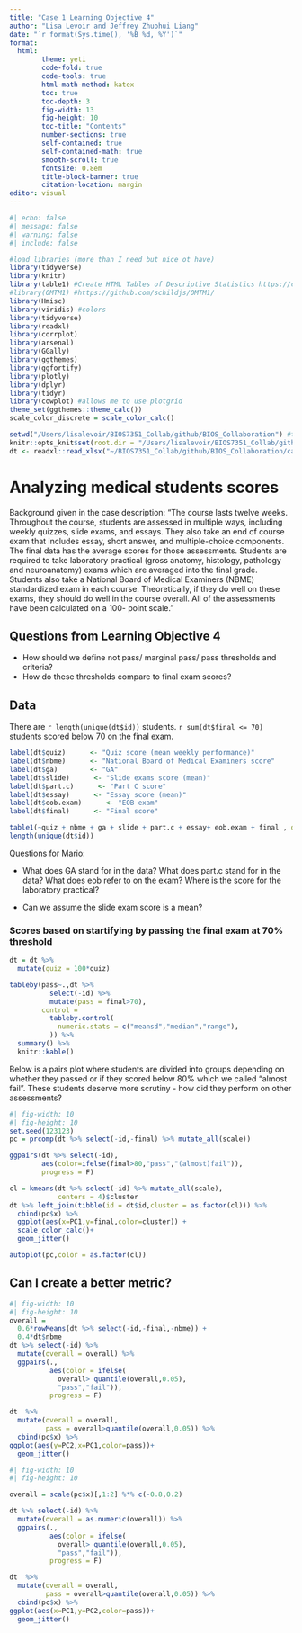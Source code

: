```yaml
---
title: "Case 1 Learning Objective 4"
author: "Lisa Levoir and Jeffrey Zhuohui Liang"
date: "`r format(Sys.time(), '%B %d, %Y')`"
format: 
  html:
        theme: yeti
        code-fold: true
        code-tools: true
        html-math-method: katex
        toc: true
        toc-depth: 3
        fig-width: 13
        fig-height: 10
        toc-title: "Contents"
        number-sections: true
        self-contained: true
        self-contained-math: true
        smooth-scroll: true
        fontsize: 0.8em
        title-block-banner: true
        citation-location: margin
editor: visual
---
```


```r
#| echo: false
#| message: false
#| warning: false
#| include: false

#load libraries (more than I need but nice ot have)
library(tidyverse)
library(knitr)
library(table1) #Create HTML Tables of Descriptive Statistics https://cran.r-project.org/web/packages/table1/vignettes/table1-examples.html
#library(OMTM1) #https://github.com/schildjs/OMTM1/
library(Hmisc)
library(viridis) #colors
library(tidyverse)
library(readxl)
library(corrplot)
library(arsenal)
library(GGally)
library(ggthemes)
library(ggfortify)
library(plotly)
library(dplyr)
library(tidyr)
library(cowplot) #allows me to use plotgrid
theme_set(ggthemes::theme_calc())
scale_color_discrete = scale_color_calc()

setwd("/Users/lisalevoir/BIOS7351_Collab/github/BIOS_Collaboration") #this line used to work until I moved this qmd file to my github folder (I need to run this in the console when I switch projects)
knitr::opts_knit$set(root.dir = "/Users/lisalevoir/BIOS7351_Collab/github/BIOS_Collaboration/case1") #this is a global option for knitting
dt <- readxl::read_xlsx("~/BIOS7351_Collab/github/BIOS_Collaboration/case1/Case1.xlsx")
```

# Analyzing medical students scores

Background given in the case description: "The course lasts twelve weeks. Throughout the course, students are assessed in multiple ways, including weekly quizzes, slide exams, and essays. They also take an end of course exam that includes essay, short answer, and multiple-choice components. The final data has the average scores for those assessments. Students are required to take laboratory practical (gross anatomy, histology, pathology and neuroanatomy) exams which are averaged into the final grade. Students also take a National Board of Medical Examiners (NBME) standardized exam in each course. Theoretically, if they do well on these exams, they should do well in the course overall. All of the assessments have been calculated on a 100- point scale."

## Questions from Learning Objective 4

-   How should we define not pass/ marginal pass/ pass thresholds and criteria?
-   How do these thresholds compare to final exam scores?

## Data

There are `r length(unique(dt$id))` students. `r sum(dt$final <= 70)` students scored below 70 on the final exam.

```r

label(dt$quiz)      <- "Quiz score (mean weekly performance)"
label(dt$nbme)      <- "National Board of Medical Examiners score"
label(dt$ga)        <- "GA"
label(dt$slide)      <- "Slide exams score (mean)"
label(dt$part.c)      <- "Part C score"
label(dt$essay)      <- "Essay score (mean)"
label(dt$eob.exam)      <- "EOB exam"
label(dt$final)      <- "Final score"

table1(~quiz + nbme + ga + slide + part.c + essay+ eob.exam + final , data=dt, topclass="Rtable1-zebra",)
length(unique(dt$id))
```

Questions for Mario:

-   What does GA stand for in the data? What does part.c stand for in the data? What does eob refer to on the exam? Where is the score for the laboratory practical?

-   Can we assume the slide exam score is a mean?

### Scores based on startifying by passing the final exam at 70% threshold
```r
dt = dt %>% 
  mutate(quiz = 100*quiz)

tableby(pass~.,dt %>% 
          select(-id) %>% 
          mutate(pass = final>70),
        control = 
          tableby.control(
            numeric.stats = c("meansd","median","range"),
          )) %>% 
  summary() %>% 
  knitr::kable()
```
Below is a pairs plot where students are divided into groups depending on whether they passed or if they scored below 80% which we called "almost fail". These students deserve more scrutiny - how did they perform on other assessments?
```r
#| fig-width: 10
#| fig-height: 10
set.seed(123123)
pc = prcomp(dt %>% select(-id,-final) %>% mutate_all(scale))

ggpairs(dt %>% select(-id),
        aes(color=ifelse(final>80,"pass","(almost)fail")),
        progress = F)
```



```r
cl = kmeans(dt %>% select(-id) %>% mutate_all(scale),
            centers = 4)$cluster
dt %>% left_join(tibble(id = dt$id,cluster = as.factor(cl))) %>% 
  cbind(pc$x) %>% 
  ggplot(aes(x=PC1,y=final,color=cluster)) +
  scale_color_calc()+
  geom_jitter()

autoplot(pc,color = as.factor(cl))
```

## Can I create a better metric?

```r
#| fig-width: 10
#| fig-height: 10
overall = 
  0.6*rowMeans(dt %>% select(-id,-final,-nbme)) +
  0.4*dt$nbme
dt %>% select(-id) %>% 
  mutate(overall = overall) %>% 
  ggpairs(.,
          aes(color = ifelse(
            overall> quantile(overall,0.05),
            "pass","fail")),
          progress = F)

dt  %>% 
  mutate(overall = overall,
         pass = overall>quantile(overall,0.05)) %>% 
  cbind(pc$x) %>% 
ggplot(aes(y=PC2,x=PC1,color=pass))+
  geom_jitter()
```

```r
#| fig-width: 10
#| fig-height: 10

overall = scale(pc$x)[,1:2] %*% c(-0.8,0.2) 

dt %>% select(-id) %>% 
  mutate(overall = as.numeric(overall)) %>% 
  ggpairs(.,
          aes(color = ifelse(
            overall> quantile(overall,0.05),
            "pass","fail")),
          progress = F)

dt  %>% 
  mutate(overall = overall,
         pass = overall>quantile(overall,0.05)) %>% 
  cbind(pc$x) %>% 
ggplot(aes(x=PC1,y=PC2,color=pass))+
  geom_jitter()
```
